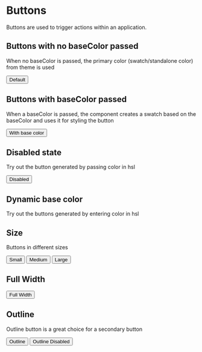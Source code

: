 
<Meta title="Components/Button" component={Button} />

# Buttons

Buttons are used to trigger actions within an application.

## Buttons with no baseColor passed

When no baseColor is passed, the primary color (swatch/standalone color) from theme is used

<Preview withSource="open">
  <Story name="Default button" >
    <Button onClick={action('button-click')}>Default</Button>
  </Story>
</Preview>

## Buttons with baseColor passed

When a baseColor is passed, the component creates a swatch based on the baseColor and uses it for styling the button

<Preview withSource="open">
  <Story name="With baseColor">
    <Button onClick={action('button-click')} baseColor="hsl(100, 50%, 50%)">With base color</Button>
  </Story>
</Preview>

## Disabled state

Try out the button generated by passing color in hsl

<Preview withSource="open">
  <Story name="Disabled">
    <Button onClick={action('button-click')} isDisabled>Disabled</Button>
  </Story>
</Preview>

## Dynamic base color

Try out the buttons generated by entering color in hsl

<Preview withSource="none">
  <Story name="Example With dynamic baseColor">
    <ButtonWithDynamicColor />
  </Story>
</Preview>

## Size

Buttons in different sizes

<Preview withSource="none">
  <Story name="Different Sizes">
    <div>
        <Button onClick={action('button-click')} size="small" marginRight={8}>Small</Button>
        <Button onClick={action('button-click')} size="medium" marginRight={8}>Medium</Button>
        <Button onClick={action('button-click')} size="large" marginRight={8}>Large</Button>
    </div>
  </Story>
</Preview>

## Full Width

<Preview withSource="none">
  <Story name="Full Width">
    <div>
        <Button onClick={action('button-click')} fullWidth>Full Width</Button>
    </div>
  </Story>
</Preview>

## Outline

Outline button is a great choice for a secondary button

<Preview withSource="none">
  <Story name="Outline">
    <div>
        <Button onClick={action('button-click')} variant="outline" marginRight={8}>Outline</Button>
        <Button onClick={action('button-click')} variant="outline" isDisabled>Outline Disabled</Button>
    </div>
  </Story>
</Preview>

